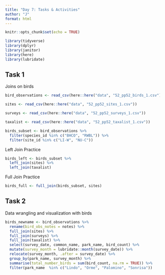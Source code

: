 ```yaml
---
title: "Day 7: Tasks & Activities"
author: "J"
format: html
---
```


```r
knitr::opts_chunk$set(echo = TRUE)

library(tidyverse)
library(dplyr)
library(janitor)
library(here)
library(lubridate)
```

## Task 1
Joins on birds
```r
bird_observations <- read_csv(here::here("data", "52_pp52_birds_1.csv"))

sites <- read_csv(here::here("data", "52_pp52_sites_1.csv"))

surveys <- read_csv(here::here("data", "52_pp52_surveys_1.csv"))

taxalist <- read_csv(here::here("data", "52_pp52_taxalist_1.csv"))

birds_subset <- bird_observations %>%
  filter(species_id %in% c("BHCO", "RWBL")) %>% 
  filter(site_id %in% c("LI-W", "NU-C"))
```

Left Join Practice
```r
birds_left <- birds_subset %>%
  left_join(sites) %>%
  left_join(taxalist)
```

Full Join Practice
```r
birds_full <- full_join(birds_subset, sites)
```

## Task 2
Data wrangling and visualization with birds
```r
birds_newname <- bird_observations %>% 
  rename(bird_obs_notes = notes) %>% 
  full_join(sites) %>% 
  full_join(surveys) %>% 
  full_join(taxalist) %>% 
  select(survey_date, common_name, park_name, bird_count) %>% 
  mutate(survey_month = lubridate::month(survey_date)) %>% 
  relocate(survey_month, .after = survey_date) %>% 
  group_by(park_name, survey_month) %>% 
  summarise(total_number_birds = sum(bird_count, na.rm = TRUE)) %>% 
  filter(park_name  %in% c("Lindo", "Orme", "Palomino", "Sonrisa"))
```

